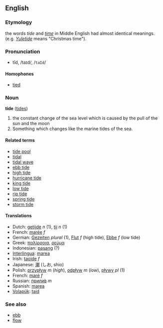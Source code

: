 ==English==
=== Etymology ===
the words ''tide'' and ''[[time]]'' in Middle English had almost identical meanings. (e.g. ''[[Yuletide]]'' means "Christmas time"). 

===Pronunciation===
*tīd, /taɪd/, /<tt>taId</tt>/
====Homophones====
*[[tied]]

=== Noun ===
'''tide''' ([[tides]])

#the constant change of the sea level which is caused by the pull of the sun and the moon
#Something which changes like the marine tides of the sea.

====Related terms====
*[[tide pool]]
*[[tidal]]
*[[tidal wave]]
*[[ebb tide]]
*[[high tide]]
*[[hurricane tide]]
*[[king tide]]
*[[low tide]]
*[[rip tide]]
*[[spring tide]]
*[[storm tide]]

==== Translations ====
*Dutch: [[getijde]] ''n'' (1), [[tij]] ''n'' (1)
*French: [[marée]] ''f''
*German: [[Gezeiten]] ''plural'' (1), [[Flut]] ''f'' (high tide), [[Ebbe]] ''f'' (low tide)
*Greek: [[παλίρροια]], [[ρεύμα]]
*Indonesian: [[pasang]] (?)
*[[Interlingua]]: [[marea]]
*Irish: [[taoide]] ''f''
*Japanese: [[潮]] (しお, shio)
*Polish: [[przypływ]] ''m'' (''high''), [[odpływ]] ''m'' (''low''), [[pływy]] ''pl'' (1)
*French: [[maré]] ''f''
*Russian: [[прилив|прили́в]] ''m''
*Spanish: [[marea]]
*[[Volapük]]: [[taid]]

===See also===
*[[ebb]]
*[[flow]]